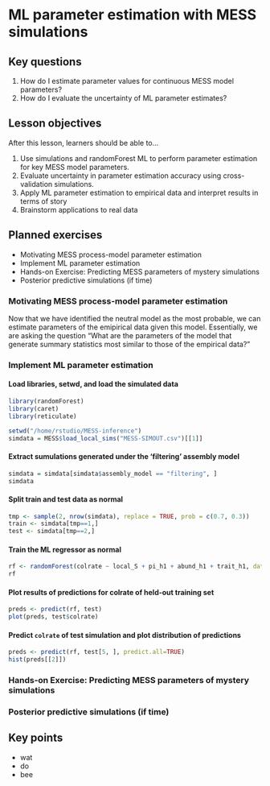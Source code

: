 # ML parameter estimation with MESS simulations

## Key questions

1. How do I estimate parameter values for continuous MESS model parameters?
1. How do I evaluate the uncertainty of ML parameter estimates?

## Lesson objectives

After this lesson, learners should be able to...

1. Use simulations and randomForest ML to perform parameter estimation for
key MESS model parameters.
1. Evaluate uncertainty in parameter estimation accuracy using cross-validation
simulations.
1. Apply ML parameter estimation to empirical data and interpret results in
terms of story
1. Brainstorm applications to real data

## Planned exercises

* Motivating MESS process-model parameter estimation
* Implement ML parameter estimation
* Hands-on Exercise: Predicting MESS parameters of mystery simulations
* Posterior predictive simulations (if time)

### Motivating MESS process-model parameter estimation

Now that we have identified the neutral model as the most probable, we can
estimate parameters of the emipirical data given this model. Essentially,
we are asking the question "What are the parameters of the model that
generate summary statistics most similar to those of the empirical data?"

### Implement ML parameter estimation

#### Load libraries, setwd, and load the simulated data
```R
library(randomForest)
library(caret)
library(reticulate)

setwd("/home/rstudio/MESS-inference")
simdata = MESS$load_local_sims("MESS-SIMOUT.csv")[[1]]
```

#### Extract sumulations generated under the 'filtering' assembly model
```R
simdata = simdata[simdata$assembly_model == "filtering", ]
simdata
```

#### Split train and test data as normal
```R
tmp <- sample(2, nrow(simdata), replace = TRUE, prob = c(0.7, 0.3))
train <- simdata[tmp==1,]
test <- simdata[tmp==2,]
```

#### Train the ML regressor as normal
```R
rf <- randomForest(colrate ~ local_S + pi_h1 + abund_h1 + trait_h1, data=train, proximity=TRUE)
rf
```

#### Plot results of predictions for colrate of held-out training set
```R
preds <- predict(rf, test)
plot(preds, test$colrate)
```

#### Predict `colrate` of test simulation and plot distribution of predictions
```R
preds <- predict(rf, test[5, ], predict.all=TRUE)
hist(preds[[2]])
```

### Hands-on Exercise: Predicting MESS parameters of mystery simulations

### Posterior predictive simulations (if time)

## Key points
* wat
* do
* bee
